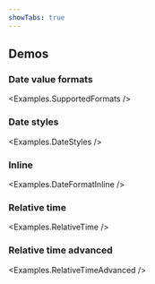 ```yaml
---
showTabs: true
---
```



## Demos

<ChangeLocale
  bottom
  label="Locale used in the demos:"
  listUSLocale={true}
/>

### Date value formats

<Examples.SupportedFormats />

### Date styles

<Examples.DateStyles />

### Inline

<Examples.DateFormatInline />

### Relative time

<Examples.RelativeTime />

### Relative time advanced

<Examples.RelativeTimeAdvanced />
